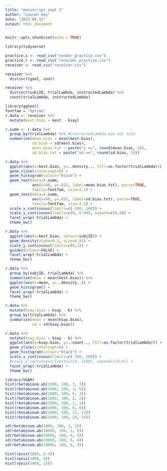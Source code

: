 ```yaml
---
title: "manuscript expt 2"
author: "Lauren Oey"
date: "2023-04-12"
output: html_document
---
```


```r
knitr::opts_chunk$set(echo = TRUE)

library(tidyverse)

practice.s <- read_csv("sender_practice.csv")
practice.r <- read_csv("receiver_practice.csv")
receiver <- read_csv("receiver.csv")
```

```r
receiver %>%
  distinct(goal, cost)

receiver %>%
  distinct(subjID, trialLambda, instructedLambda) %>%
  count(trialLambda, instructedLambda)
```

```r
library(ggtext)
fontfam = "Optima"
r.data <- receiver %>%
  mutate(kest.bias = kest - ksay)

r.summ <- r.data %>%
  group_by(trialLambda) %>% #instructedLambda was not told
  summarise(mean.bias = mean(kest.bias),
            sd.bias = sd(kest.bias),
            mean.bias.txt = paste("x ==", round(mean.bias, 2)),
            sd.bias.txt = paste("sd ==", round(sd.bias, 2)))

r.data %>%
  ggplot(aes(x=kest.bias, y=..density.., fill=as.factor(trialLambda))) +
  geom_vline(xintercept=0) +
  geom_histogram(colour="black") +
  geom_text(data=r.summ, 
            aes(x=60, y=.025, label=mean.bias.txt), parse=TRUE, 
            family=fontfam, size=3.5) +
  geom_text(data=r.summ, 
            aes(x=60, y=.015, label=sd.bias.txt), parse=TRUE, 
            family=fontfam, size=3.5) +
  scale_x_continuous(limits=c(-100, 100)) +
  scale_y_continuous(limits=c(0, 0.09), expand=c(0,0)) +
  facet_wrap(~trialLambda) +
  theme_bw()
```

```r
r.data %>%
  ggplot(aes(x=kest.bias, colour=subjID)) +
  geom_density(alpha=0.5, size=0.05) +
  scale_y_continuous(limits=c(0,1)) +
  guides(colour=FALSE) +
  facet_wrap(~trialLambda) +
  theme_bw()

r.data %>%
  group_by(subjID, trialLambda) %>%
  summarise(mean = mean(kest.bias)) %>%
  ggplot(aes(x=mean, y=..density..)) +
  geom_histogram() +
  facet_wrap(~trialLambda) +
  theme_bw()
```

```r
r.data %>%
  mutate(ksay.bias = ksay - k) %>%
  group_by(trialLambda) %>%
  summarise(mean = mean(ksay.bias),
            sd = sd(ksay.bias))

r.data %>%
  mutate(ksay.bias = ksay - k) %>%
  ggplot(aes(x=ksay.bias, y=..count.., fill=as.factor(trialLambda))) +
  geom_vline(xintercept=0) +
  geom_histogram(colour="black") +
  scale_x_continuous(limits=c(-100, 100)) +
  #scale_y_continuous(limits=c(0, 2100), expand=c(0,0)) +
  facet_wrap(~trialLambda) +
  theme_bw()
```

```r
library(VGAM)
hist(rbetabinom.ab(1000, 100, 3, 3))
hist(rbetabinom.ab(1000, 100, 3, 6))
hist(rbetabinom.ab(1000, 100, 6, 3))
hist(rbetabinom.ab(1000, 100, 2, 2))
hist(rbetabinom.ab(1000, 100, 1, 1))
hist(rbetabinom.ab(1000, 100, 6, 6))
hist(rbetabinom.ab(1000, 100, 12, 12))
hist(rbetabinom.ab(1000, 100, 24, 24))

sd(rbetabinom.ab(1000, 100, 3, 3))
sd(rbetabinom.ab(10000, 100, 3, 6))
sd(rbetabinom.ab(10000, 100, 4, 5))
sd(rbetabinom.ab(10000, 100, 5, 4))
sd(rbetabinom.ab(10000, 100, 6, 3))

hist(rpois(1000, 0.3))
hist(rpois(1000, 8))
hist(rpois(1000, 25))

```

